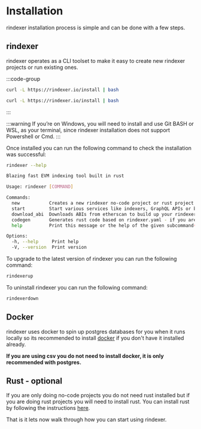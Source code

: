 # Installation

rindexer installation process is simple and can be done with a few steps.

## rindexer

rindexer operates as a CLI toolset to make it easy to create new rindexer projects or run existing ones.

:::code-group

```bash [macOS]
curl -L https://rindexer.io/install | bash
```

```bash [linux]
curl -L https://rindexer.io/install | bash
```

:::

:::warning
If you’re on Windows, you will need to install and use Git BASH or WSL, as your terminal,
since rindexer installation does not support Powershell or Cmd.
:::

Once installed you can run the following command to check the installation was successful:

```bash
rindexer --help
```

```bash
Blazing fast EVM indexing tool built in rust

Usage: rindexer [COMMAND]

Commands:
  new           Creates a new rindexer no-code project or rust project
  start         Start various services like indexers, GraphQL APIs or both together
  download_abi  Downloads ABIs from etherscan to build up your rindexer.yaml mappings
  codegen       Generates rust code based on rindexer.yaml - if you are using no-code projects you will not need to use this
  help          Print this message or the help of the given subcommand(s)

Options:
  -h, --help     Print help
  -V, --version  Print version
```


To upgrade to the latest version of rindexer you can run the following command:

```bash
rindexerup
```

To uninstall rindexer you can run the following command:

```bash
rindexerdown
```

## Docker

rindexer uses docker to spin up postgres databases for you when it runs locally so its recommended to install [docker](https://www.docker.com/products/docker-desktop/)
if you don't have it installed already.

**If you are using csv you do not need to install docker, it is only recommended with postgres.**

## Rust - optional

If you are only doing no-code projects you do not need rust installed but if you are doing rust projects you will need to install rust.
You can install rust by following the instructions [here](https://www.rust-lang.org/tools/install).

That is it lets now walk through how you can start using rindexer.